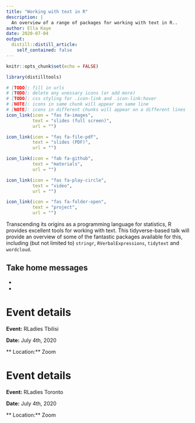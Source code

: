 ```yaml
---
title: "Working with text in R"
description: |
  An overview of a range of packages for working with text in R..
author: Ella Kaye
date: 2020-07-04
output:
  distill::distill_article:
    self_contained: false
---
```


```r
knitr::opts_chunk$set(echo = FALSE)
```

```r
library(distilltools)
```

```r
# [TODO]: fill in urls
# [TODO]: delete any unessary icons (or add more)
# [TODO]: css styling for .icon-link and .icon-link:hover
# [NOTE]: icons in same chunk will appear on same line
# [NOTE]: icons in different chunks will appear on a different lines
icon_link(icon = "fas fa-images",
          text = "slides (full screen)",
          url = "")

icon_link(icon = "fas fa-file-pdf",
          text = "slides (PDF)",
          url = "")

icon_link(icon = "fab fa-github",
          text = "materials",
          url = "")

icon_link(icon = "fas fa-play-circle",
          text = "video",
          url = "")

icon_link(icon = "fas fa-folder-open",
          text = "project",
          url = "")
```

Transcending its origins as a programming language for statistics, R provides excellent tools for working with text. This tidyverse-based talk will provide an overview of some of the fantastic packages available for this, including (but not limited to) `stringr`, `RVerbalExpressions`, `tidytext` and `wordcloud`.

## Take home messages

-
-

# Event details

**Event:** RLadies Tbilisi

**Date:** July 4th, 2020

** Location:** Zoom

# Event details

**Event:** RLadies Toronto

**Date:** July 4th, 2020

** Location:** Zoom

  
